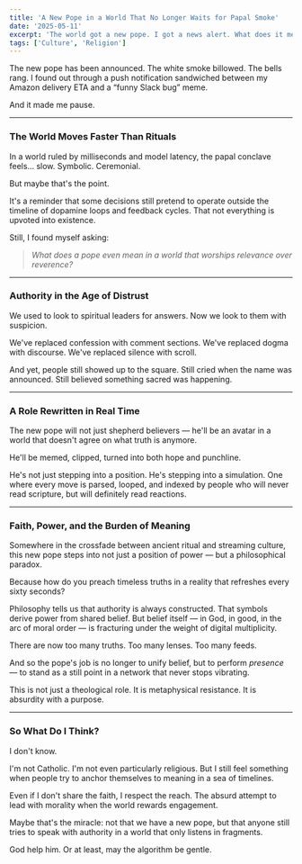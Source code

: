 ```yaml
---
title: 'A New Pope in a World That No Longer Waits for Papal Smoke'
date: '2025-05-11'
excerpt: 'The world got a new pope. I got a news alert. What does it mean to have spiritual leadership in an era dominated by latency and algorithmic feeds?'
tags: ['Culture', 'Religion']
---
```


The new pope has been announced. The white smoke billowed. The bells rang. I found out through a push notification sandwiched between my Amazon delivery ETA and a “funny Slack bug” meme.

And it made me pause.

---

### The World Moves Faster Than Rituals

In a world ruled by milliseconds and model latency, the papal conclave feels... slow. Symbolic. Ceremonial.

But maybe that's the point.

It's a reminder that some decisions still pretend to operate outside the timeline of dopamine loops and feedback cycles. That not everything is upvoted into existence.

Still, I found myself asking:

> *What does a pope even mean in a world that worships relevance over reverence?*

---

### Authority in the Age of Distrust

We used to look to spiritual leaders for answers. Now we look to them with suspicion.

We've replaced confession with comment sections.
We've replaced dogma with discourse.
We've replaced silence with scroll.

And yet, people still showed up to the square.
Still cried when the name was announced.
Still believed something sacred was happening.

---

### A Role Rewritten in Real Time

The new pope will not just shepherd believers — he'll be an avatar in a world that doesn't agree on what truth is anymore.

He'll be memed, clipped, turned into both hope and punchline.

He's not just stepping into a position. He's stepping into a simulation. One where every move is parsed, looped, and indexed by people who will never read scripture, but will definitely read reactions.

---

### Faith, Power, and the Burden of Meaning

Somewhere in the crossfade between ancient ritual and streaming culture, this new pope steps into not just a position of power — but a philosophical paradox.

Because how do you preach timeless truths in a reality that refreshes every sixty seconds?

Philosophy tells us that authority is always constructed. That symbols derive power from shared belief. But belief itself — in God, in good, in the arc of moral order — is fracturing under the weight of digital multiplicity.

There are now too many truths. Too many lenses. Too many feeds.

And so the pope's job is no longer to unify belief, but to perform *presence* — to stand as a still point in a network that never stops vibrating.

This is not just a theological role. It is metaphysical resistance. It is absurdity with a purpose.

---

### So What Do I Think?

I don't know.

I'm not Catholic. I'm not even particularly religious. But I still feel something when people try to anchor themselves to meaning in a sea of timelines.

Even if I don't share the faith, I respect the reach. The absurd attempt to lead with morality when the world rewards engagement.

Maybe that's the miracle: not that we have a new pope, but that anyone still tries to speak with authority in a world that only listens in fragments.

God help him. Or at least, may the algorithm be gentle.
